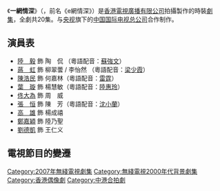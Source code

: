 {{無綫劇集 
| 中文劇名=一網情深
| 英文劇名={{lang|en|Network Love Story}}
| 圖像=[[File:Network_Love_Story.jpg|250px]]
| 製作年份=2000年10月
| 海外推出日期=2002年5月
| 翡翠台首播日期=2007年2月22日-3月7日
| 翡翠台首播時間=以下所有播出時間均為逢星期二至六播出：<br/>2月22日 深夜3:00-4:55 (連廣告)<br/>2月23日-3月7日 3:15-5:05 (連廣告)
| 精選劇集台首播日期=2005年8月8日-9月2日
| 精選劇集台首播時間=逢星期一至五 22:00-23:00 (連廣告)
| 編劇=陈心豪
| 編審=张来耘
| 編導=李敬华
| 監製=汪歧
| 集數=20
| 劇種=時裝
| 製作公司=[[香港|香港]][[電視廣播有限公司|電視廣播有限公司]]<br/>[[中國國際電視總公司|中國國際電視總公司]]
| 主演={{nowrap|[[陸毅|陸　毅]]、[[蔣虹|蔣　虹]]、[[陳浩民|陳浩民]]、[[葉璇|葉　璇]]、<br/>[[佟大為|佟大為]]、[[張恒|張　恒]]、[[高雄_(演員)|高　雄]]、[[鄭嘉穎|鄭嘉穎]]}}
| 主題曲=I'll Be With You
| 主唱=[[Tension|Tension]]
| 作曲=[[陶喆|陶喆]]
| 填詞=陶喆、葉寒輝
| 插曲=我們的故事 (Tension)
| 網頁=http://tvcity.tvb.com/drama/network_love_story
| 備註= 
}}
《'''一網情深'''》（{{lang-en|'''Network Love Story'''}}，前名《e網情深》）是[[香港|香港]][[電視廣播有限公司|電視廣播有限公司]]拍攝製作的時裝[[劇集|劇集]]，全劇共20集。与[[中国中央电视台|央视]]旗下的[[中国国际电视总公司|中国国际电视总公司]]合作制作。

==演員表==
*[[陸毅|陸　毅]] 飾 陶　侃 （粵語配音：[[蘇強文|蘇強文]]）
*[[蔣虹|蔣　虹]] 飾 柳翠蕓 / 李怡然 （粵語配音：[[梁少霞|梁少霞]]）
*[[陳浩民|陳浩民]]  飾 何嘉林（粵語配音：[[雷霆_(配音員)|雷霆]]）
*[[葉璇|葉　璇]] 飾 楊慧敏（粵語配音：[[陸惠玲|陸惠玲]]）
*[[佟大為|佟大為]]  飾 周　威
*[[張恒|張　恒]] 飾 陳　芳（粵語配音：[[沈小蘭|沈小蘭]]）
*[[高雄_(演員)|高　雄]] 飾 楊成禧
*[[鄭嘉穎|鄭嘉穎]]  飾 陸乃聖  
*[[劉德凱|劉德凱]] 飾 王仁义

==電視節目的變遷==
{{電視節目的變遷
|電視台={{HK}}[[無綫電視|無綫電視]][[翡翠台|翡翠台]]
|播放檔次=星期四 03:00-04:55 時段
|節目名稱=一網情深<br/>(每次播映兩集)<br/>(第1-2集)<br/>(2007.02.22)
|上一節目=每日播出不同節目<br/>播出時間不限<br/>( - 2007.02.21)
|下一節目=[[無間音樂|無間音樂]]<br/>(2007.02.23 - )<span style="font-size:smaller;">(02:15-03:15)</span>
----一網情深<br/>(每次播映兩集)<br/>(第3-20集)<br/>(2007.02.23 - 2007.03.07)<span style="font-size:smaller;">(03:15-05:00)</span>
|2電視台={{HK}}[[無綫電視|無綫電視]][[翡翠台|翡翠台]]
|2播放檔次=星期二至六 03:15-05:00 時段
|2節目名稱=一網情深<br/>(每次播映兩集)<br/>(第3-20集)<br/>(2007.02.23 - 2007.03.07)
|2上一節目=每日播出不同節目<br/>播出時間不限<br/>( - 2007.02.22)
|2下一節目=[[天下第一|天下第一]]<br/>(每次播映兩集)<br/>(2007.03.08 - 2007.03.28)
}}

{{2007年無綫電視劇集}}
{{無綫電視海外首發劇集}}

[[Category:2007年無綫電視劇集|Category:2007年無綫電視劇集]]
[[Category:無綫電視2000年代背景劇集|Category:無綫電視2000年代背景劇集]]
[[Category:香港偶像劇|Category:香港偶像劇]]
[[Category:中港合拍劇|Category:中港合拍劇]]